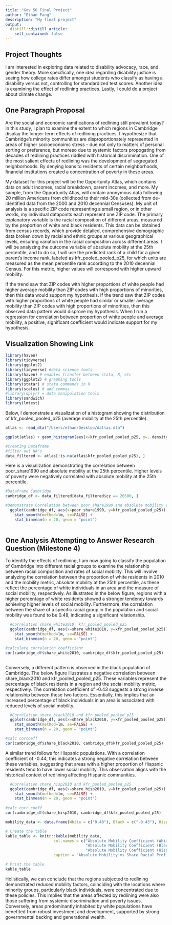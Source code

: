 ```yaml
---
title: "Gov 50 Final Project"
author: "Ethan Fang"
description: "My final project"
output:
  distill::distill_article:
    self_contained: false
---
```




## Project Thoughts

I am interested in exploring data related to disability advocacy, race, and gender theory. More specifically, one idea regarding disability justice is seeing how college rates differ amongst students who classify as having a disability versus not, controlling for standardized test scores. Another idea is examining the effect of redlining practices. Lastly, I could do a project about climate change.  

## One Paragraph Proposal

Are the social and economic ramifications of redlining still prevalent today? In this study, I plan to examine the extent to which regions in Cambridge display the longer-term effects of redlining practices. I hypothesize that Cambridge's minority communities are disproportionately represented in areas of higher socioeconoimc stress -- due not only to matters of personal sorting or preference, but moreso due to systemic factors propogating from decades of redlining practices riddled with historical discrimination. One of the most salient effects of redlining was the development of segregated neighborhoods. By denying loans to residents of certain neighborhoods, financial institutions created a concentration of poverty in these areas. 

My dataset for this project will be the Opportunity Atlas, which contains data on adult incomes, racial breakdown, parent incomes, and more. My sample, from the Opportunity Atlas, will contain anonymous data following 20 million Americans from childhood to their mid-30s (collected from de-identified data from the 2000 and 2010 decennial Censuses). My unit of analysis is a specific ZIP code representing a small region, or in other words, my individual datapoints each represent one ZIP code. The primary explanatory variable is the racial composition of different areas, measured by the proportion of white and black residents. This data can be obtained from census records, which provide detailed, comprehensive demographic data broken down by racial and ethnic groups at various geographical levels, ensuring variation in the racial composition across different areas. I will be analyzing the outcome variable of absolute mobility at the 25th percentile, and to do so, I will use the predicted rank of a child for a given parent's income rank, labeled as kfr_pooled_pooled_p25, for which units are measured as the mean percentile rank according to the 2010 decennial Census. For this metric, higher values will correspond with higher upward mobility.

If the trend saw that ZIP codes with higher proportions of white people had higher average mobility than ZIP codes with high proportions of minorities, then this data would support my hypothesis. If the trend saw that ZIP codes with higher proportions of white people had similar or smaller average mobility than ZIP codes with high proportions of minorities, then this observed data pattern would disprove my hypothesis. When I run a regression for correlation between proportion of white people and average mobility, a positive, significant coefficient would indicate support for my hypothesis.

## Visualization Showing Link
```r
library(haven)
library(tidyverse)
library(ggplot2)
library(tidyverse) #data science tools
library(haven) # enables transfer between stata, R, etc
library(ggplot2) # graphing tools
library(statar) # stata commands in R
library(scales) # add commas 
#library(dplyr) = data manipulation tools 
library(sandwich)
library(lmtest)

```

Below, I demonstrate a visualization of a histogram showing the distribution of kfr_pooled_pooled_p25 (average mobility at the 25th percentile).

```R
atlas <- read_dta("/Users/ethan/Desktop/datlas.dta")

ggplot(atlas) + geom_histogram(aes(x=kfr_pooled_pooled_p25, y=..density..))

```

```R
#Creating Dataframe
#filter out NA's
data_filtered <- atlas[!is.na(atlas$kfr_pooled_pooled_p25), ]
```

Here is a visualization demonstrating the correlation between poor_share1990 and absolute mobility at the 25th percentile. Higher levels of poverty were negatively correlated with absolute mobility at the 25th percentile. 

```R
#Dataframe Cambridge
cambridge_df <- data_filtered[data_filtered$cz == 20500, ]

#Demonstrate Correlation between poor_share1990 and absolute mobility at 25th percentile
  ggplot(cambridge_df, aes(x=poor_share1990, y=kfr_pooled_pooled_p25)) +
    stat_smooth(method=lm, se=FALSE) + 
    stat_binmean(n = 20, geom = "point")
  


```
## One Analysis Attempting to Answer Research Question (Milestone 4)

To identify the effects of redlining, I am now going to classify the population of Cambridge into different racial groups to examine the relationship between racial composition and rates of social mobility. This will involve analyzing the correlation between the proportion of white residents in 2010 and the mobility metric, absolute mobility at the 25th percentile, as these reflect the percentage of white individuals in an area and the measure of social mobility, respectively. As illustrated in the below figure, regions with a higher percentage of white residents showed a stronger tendency towards achieving higher levels of social mobility. Furthermore, the correlation between the share of a specific racial group in the population and social mobility was found to be 0.48, indicating a significant relationship.

```R
  #Correlation share_white2010, kfr_pooled_pooled_p25
  ggplot(cambridge_df, aes(x=share_white2010, y=kfr_pooled_pooled_p25)) +
    stat_smooth(method=lm, se=FALSE) + 
    stat_binmean(n = 20, geom = "point")

#calculate correlation coefficient
cor(cambridge_df$share_white2010, cambridge_df$kfr_pooled_pooled_p25)
  
```
Conversely, a different pattern is observed in the black population of Cambridge. The below figure illustrates a negative correlation between share_black2010 and kfr_pooled_pooled_p25. These variables represent the percentage of black residents in a region and the social mobility metric, respectively. The correlation coefficient of -0.43 suggests a strong inverse relationship between these two factors. Essentially, this implies that an increased percentage of black individuals in an area is associated with reduced levels of social mobility.

```R

  #Correlation share_black2010 and kfr_pooled_pooled_p25
  ggplot(cambridge_df, aes(x=share_black2010, y=kfr_pooled_pooled_p25)) +
    stat_smooth(method=lm, se=FALSE) + 
    stat_binmean(n = 20, geom = "point")

#calc corcoeff
cor(cambridge_df$share_black2010, cambridge_df$kfr_pooled_pooled_p25)

```

A similar trend follows for Hispanic populations. With a correlation coefficient of -0.44, this indicates a strong negative correlation between these variables, suggesting that areas with a higher proportion of Hispanic residents tend to have lower social mobility. This observation aligns with the historical context of redlining affecting Hispanic communities.

```r

  #Correlation share_hisp2010 and kfr_pooled_pooled_p25
  ggplot(cambridge_df, aes(x=share_hisp2010, y=kfr_pooled_pooled_p25)) +
    stat_smooth(method=lm, se=FALSE) + 
    stat_binmean(n = 20, geom = "point")
   
#calc corr coeff 
cor(cambridge_df$share_hisp2010, cambridge_df$kfr_pooled_pooled_p25)

```
```R
mobility_data <- data.frame(White = c("0.48"), Black = c("-0.43"), Hispanic = c("-0.44"))

# Create the table
kable_table <- knitr::kable(mobility_data, 
                     col.names = c("Absolute Mobility Coefficient (White)", 
                                   "Absolute Mobility Coefficient (Black)", 
                                   "Absolute Mobility Coefficient (Hispanic)"),
                     caption = "Absolute Mobility vs Share Racial Profile, Coefficients")

# Print the table
kable_table


```


Holistically, we can conclude that the regions subjected to redlining demonstrated reduced mobility factors, coinciding with the locations where minority groups, particularly black individuals, were concentrated due to these policies. This implies that the areas affected by redlining were also those suffering from systemic discrimination and poverty issues. Conversely, areas predominantly inhabited by white populations have benefited from robust investment and development, supported by strong governmental backing and generational wealth. 


